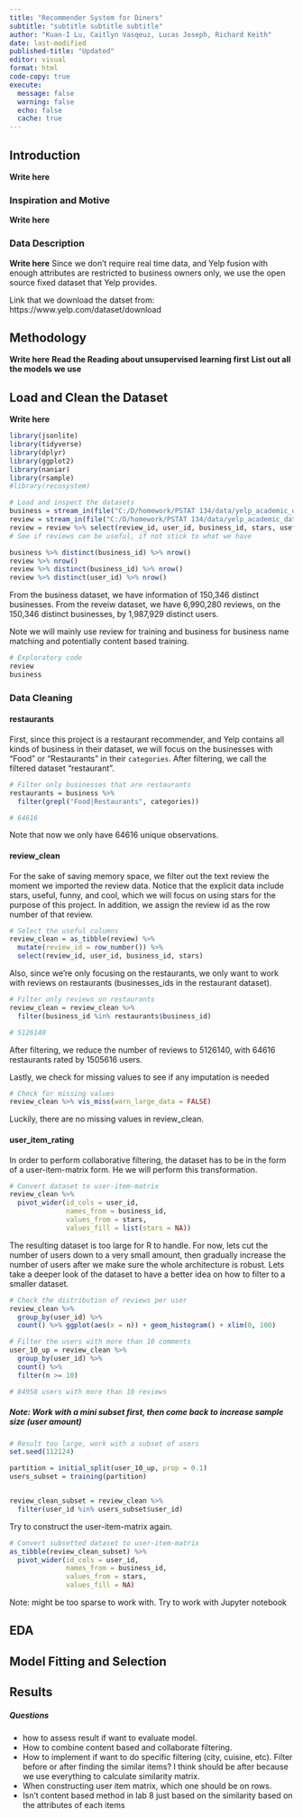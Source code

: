 ```yaml
---
title: "Recommender System for Diners"
subtitle: "subtitle subtitle subtitle"
author: "Kuan-I Lu, Caitlyn Vasqeuz, Lucas Joseph, Richard Keith"
date: last-modified
published-title: "Updated"
editor: visual
format: html
code-copy: true
execute:
  message: false
  warning: false
  echo: false
  cache: true
---
```


## Introduction 

**Write here**

### Inspiration and Motive

**Write here**

### Data Description

**Write here**
Since we don't require real time data, and Yelp fusion with enough attributes are restricted to business owners only, we use the open source fixed dataset that Yelp provides.

Link that we download the datset from: https://www.yelp.com/dataset/download

## Methodology

**Write here**
**Read the Reading about unsupervised learning first**
**List out all the models we use**

## Load and Clean the Dataset

**Write here**

```r
library(jsonlite)
library(tidyverse)
library(dplyr)
library(ggplot2)
library(naniar)
library(rsample)
#library(recosystem)

# Load and inspect the datasets
business = stream_in(file("C:/D/homework/PSTAT 134/data/yelp_academic_dataset_business.json")) # 150346 distinct business_id
review = stream_in(file("C:/D/homework/PSTAT 134/data/yelp_academic_dataset_review.json"))
review = review %>% select(review_id, user_id, business_id, stars, useful, funny, cool)
# See if reviews can be useful, if not stick to what we have

business %>% distinct(business_id) %>% nrow()
review %>% nrow()
review %>% distinct(business_id) %>% nrow()
review %>% distinct(user_id) %>% nrow()
```

  From the business dataset, we have information of 150,346 distinct businesses.
  From the reveiw dataset, we have 6,990,280 reviews, on the 150,346 distinct businesses, by 1,987,929 distinct users.
  
  Note we will mainly use review for training and business for business name matching and potentially content based training.

```r
# Exploratory code
review
business
```



### Data Cleaning

#### restaurants

  First, since this project is a restaurant recommender, and Yelp contains all kinds of business in their dataset, we will focus on the businesses with "Food" or "Restaurants" in their `categories`. After filtering, we call the filtered dataset "restaurant".
  
```r
# Filter only businesses that are restaurants
restaurants = business %>%
  filter(grepl("Food|Restaurants", categories))

# 64616
```
  
  Note that now we only have 64616 unique observations.
  
#### review_clean

  For the sake of saving memory space, we filter out the text review the moment we imported the review data. Notice that the explicit data include stars, useful, funny, and cool, which we will focus on using stars for the purpose of this project. In addition, we assign the review id as the row number of that review.
  
```r
# Select the useful columns
review_clean = as_tibble(review) %>% 
  mutate(review_id = row_number()) %>% 
  select(review_id, user_id, business_id, stars) 
```
  
  Also, since we're only focusing on the restaurants, we only want to work with reviews on restaurants (businesses_ids in the restaurant dataset).
  
```r
# Filter only reviews on restaurants
review_clean = review_clean %>% 
  filter(business_id %in% restaurants$business_id)

# 5126140
```
  
  After filtering, we reduce the number of reviews to 5126140, with 64616 restaurants rated by 1505616 users.
  
  Lastly, we check for missing values to see if any imputation is needed
  
```r
# Check for missing values
review_clean %>% vis_miss(warn_large_data = FALSE)

```

  Luckily, there are no missing values in review_clean. 
  
#### user_item_rating

  In order to perform collaborative filtering, the dataset has to be in the form of a user-item-matrix form. He we will perform this transformation.


```r
# Convert dataset to user-item-matrix
review_clean %>% 
  pivot_wider(id_cols = user_id,
              names_from = business_id,
              values_from = stars,
              values_fill = list(stars = NA))
```

  The resulting dataset is too large for R to handle. For now, lets cut the number of users down to a very small amount, then gradually increase the number of users after we make sure the whole architecture is robust. Lets take a deeper look of the dataset to have a better idea on how to filter to a smaller dataset.
  
```r
# Check the distribution of reviews per user
review_clean %>% 
  group_by(user_id) %>% 
  count() %>% ggplot(aes(x = n)) + geom_histogram() + xlim(0, 100)

# Filter the users with more than 10 comments
user_10_up = review_clean %>% 
  group_by(user_id) %>% 
  count() %>% 
  filter(n >= 10)

# 84958 users with more than 10 reviews
```
  
  
##### Note: Work with a mini subset first, then come back to increase sample size (user amount)

```r
# Result too large, work with a subset of users
set.seed(112124)

partition = initial_split(user_10_up, prop = 0.1)
users_subset = training(partition)


review_clean_subset = review_clean %>% 
  filter(user_id %in% users_subset$user_id)
```

  Try to construct the user-item-matrix again.
  
```r
# Convert subsetted dataset to user-item-matrix
as_tibble(review_clean_subset) %>% 
  pivot_wider(id_cols = user_id,
              names_from = business_id,
              values_from = stars,
              values_fill = NA)
```
  
Note: might be too sparse to work with. Try to work with Jupyter notebook


## EDA


## Model Fitting and Selection


##  Results



##### Questions

 - how to assess result if want to evaluate model.
 - How to combine content based and collaborate filtering. 
 - How to implement if want to do specific filtering (city, cuisine, etc). Filter before or after finding the similar items? I think should be after because we use everything to calculate similarity matrix.
 - When constructing user item matrix, which one should be on rows.
 - Isn't content based method in lab 8 just based on the similarity based on the attributes of each items


